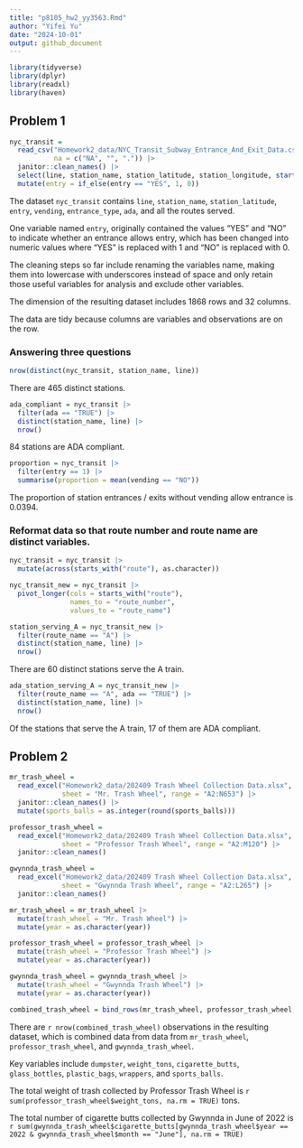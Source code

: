 ```yaml
---
title: "p8105_hw2_yy3563.Rmd"
author: "Yifei Yu"
date: "2024-10-01"
output: github_document
---
```


```r
library(tidyverse)
library(dplyr)
library(readxl)
library(haven)
```


## Problem 1

```r
nyc_transit = 
  read_csv("Homework2_data/NYC_Transit_Subway_Entrance_And_Exit_Data.csv",
           na = c("NA", "", ".")) |> 
  janitor::clean_names() |> 
  select(line, station_name, station_latitude, station_longitude, starts_with("route"), entry, vending, entrance_type, ada) |> 
  mutate(entry = if_else(entry == "YES", 1, 0))
```

The dataset `nyc_transit` contains `line`, `station_name`, `station_latitude`, `entry`, `vending`, `entrance_type`, `ada`, and all the routes served.

One variable named `entry`, originally contained the values "YES" and "NO" to indicate whether an entrance allows entry, which has been changed into numeric values where "YES" is replaced with 1 and "NO" is replaced with 0.

The cleaning steps so far include renaming the variables name, making them into lowercase with underscores instead of space and only retain those useful variables for analysis and exclude other variables.

The dimension of the resulting dataset includes 1868 rows and 32 columns.

The data are tidy because columns are variables and observations are on the row. 

### Answering three questions

```r
nrow(distinct(nyc_transit, station_name, line))
```

There are 465 distinct stations.

```r
ada_compliant = nyc_transit |> 
  filter(ada == "TRUE") |> 
  distinct(station_name, line) |> 
  nrow()
```

84 stations are ADA compliant.

```r
proportion = nyc_transit |> 
  filter(entry == 1) |> 
  summarise(proportion = mean(vending == "NO"))
```

The proportion of station entrances / exits without vending allow entrance is 0.0394.

### Reformat data so that route number and route name are distinct variables.

```r
nyc_transit = nyc_transit |> 
  mutate(across(starts_with("route"), as.character))

nyc_transit_new = nyc_transit |> 
  pivot_longer(cols = starts_with("route"),
               names_to = "route_number",
               values_to = "route_name")
```

```r
station_serving_A = nyc_transit_new |> 
  filter(route_name == "A") |> 
  distinct(station_name, line) |> 
  nrow()
```

There are 60 distinct stations serve the A train.

```r
ada_station_serving_A = nyc_transit_new |> 
  filter(route_name == "A", ada == "TRUE") |> 
  distinct(station_name, line) |> 
  nrow()
```

Of the stations that serve the A train, 17 of them are ADA compliant.

## Problem 2

```r
mr_trash_wheel = 
  read_excel("Homework2_data/202409 Trash Wheel Collection Data.xlsx", 
             sheet = "Mr. Trash Wheel", range = "A2:N653") |> 
  janitor::clean_names() |> 
  mutate(sports_balls = as.integer(round(sports_balls)))
```

```r
professor_trash_wheel = 
  read_excel("Homework2_data/202409 Trash Wheel Collection Data.xlsx", 
             sheet = "Professor Trash Wheel", range = "A2:M120") |> 
  janitor::clean_names()
```

```r
gwynnda_trash_wheel = 
  read_excel("Homework2_data/202409 Trash Wheel Collection Data.xlsx", 
             sheet = "Gwynnda Trash Wheel", range = "A2:L265") |> 
  janitor::clean_names()
```

```r
mr_trash_wheel = mr_trash_wheel |> 
  mutate(trash_wheel = "Mr. Trash Wheel") |> 
  mutate(year = as.character(year))

professor_trash_wheel = professor_trash_wheel |> 
  mutate(trash_wheel = "Professor Trash Wheel") |> 
  mutate(year = as.character(year))

gwynnda_trash_wheel = gwynnda_trash_wheel |> 
  mutate(trash_wheel = "Gwynnda Trash Wheel") |> 
  mutate(year = as.character(year))

combined_trash_wheel = bind_rows(mr_trash_wheel, professor_trash_wheel, gwynnda_trash_wheel)
```

There are `r nrow(combined_trash_wheel)` observations in the resulting dataset, which is combined data from data from `mr_trash_wheel`, `professor_trash_wheel`, and `gwynnda_trash_wheel`.

Key variables include `dumpster`, `weight_tons`, `cigarette_butts`, `glass_bottles`, `plastic_bags`, `wrappers`, and `sports_balls`.

The total weight of trash collected by Professor Trash Wheel is
`r sum(professor_trash_wheel$weight_tons, na.rm = TRUE)` tons.

The total number of cigarette butts collected by Gwynnda in June of 2022 is `r sum(gwynnda_trash_wheel$cigarette_butts[gwynnda_trash_wheel$year == 2022 & gwynnda_trash_wheel$month == "June"], na.rm = TRUE)`



